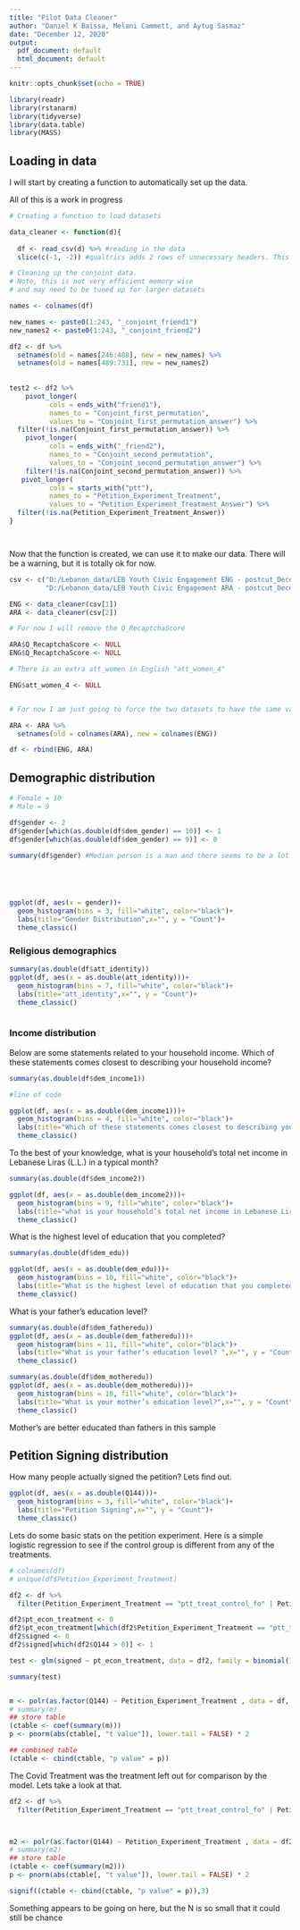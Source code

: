 ```yaml
---
title: "Pilot Data Cleaner"
author: "Daniel K Baissa, Melani Cammett, and Aytug Sasmaz"
date: "December 12, 2020"
output:
  pdf_document: default
  html_document: default
---
```


```r
knitr::opts_chunk$set(echo = TRUE)

library(readr)
library(rstanarm)
library(tidyverse)
library(data.table)
library(MASS)
```

## Loading in data

I will start by creating a function to automatically set up the data.

All of this is a work in progress
```r
# Creating a function to load datasets

data_cleaner <- function(d){
 
  df <- read_csv(d) %>% #reading in the data
  slice(c(-1, -2)) #qualtrics adds 2 rows of unnecessary headers. This removes them.

# Cleaning up the conjoint data. 
# Note, this is not very efficient memory wise 
# and may need to be tuned up for larger datasets

names <- colnames(df)

new_names <- paste0(1:243, "_conjoint_friend1")
new_names2 <- paste0(1:243, "_conjoint_friend2")

df2 <- df %>% 
  setnames(old = names[246:488], new = new_names) %>%
  setnames(old = names[489:731], new = new_names2)
    
  
test2 <- df2 %>%  
    pivot_longer(
          cols = ends_with("friend1"),
          names_to = "Conjoint_first_permutation",
          values_to = "Conjoint_first_permutation_answer") %>%
  filter(!is.na(Conjoint_first_permutation_answer)) %>%  
    pivot_longer(
          cols = ends_with("_friend2"),
          names_to = "Conjoint_second_permutation",
          values_to = "Conjoint_second_permutation_answer") %>%
    filter(!is.na(Conjoint_second_permutation_answer)) %>%
   pivot_longer(
          cols = starts_with("ptt"),
          names_to = "Petition_Experiment_Treatment",
          values_to = "Petition_Experiment_Treatment_Answer") %>%
  filter(!is.na(Petition_Experiment_Treatment_Answer))
}




```


Now that the function is created, we can use it to make our data.
There will be a warning, but it is totally ok for now.

```r

csv <- c("D:/Lebanon_data/LEB Youth Civic Engagement ENG - postcut_December 11, 2020_21.29.csv",
         "D:/Lebanon_data/LEB Youth Civic Engagement ARA - postcut_December 11, 2020_22.09.csv")

ENG <- data_cleaner(csv[1])
ARA <- data_cleaner(csv[2])

# For now I will remove the Q_RecaptchaScore

ARA$Q_RecaptchaScore <- NULL
ENG$Q_RecaptchaScore <- NULL

# There is an extra att_women in English "att_women_4"

ENG$att_women_4 <- NULL


# For now I am just going to force the two datasets to have the same variable names

ARA <- ARA %>% 
  setnames(old = colnames(ARA), new = colnames(ENG)) 

df <- rbind(ENG, ARA)

```

## Demographic distribution 

```r

# Female = 10
# Male = 9

df$gender <- 2
df$gender[which(as.double(df$dem_gender) == 10)] <- 1
df$gender[which(as.double(df$dem_gender) == 9)] <- 0

summary(df$gender) #Median person is a man and there seems to be a lot more men






```

```r

ggplot(df, aes(x = gender))+
  geom_histogram(bins = 3, fill="white", color="black")+
  labs(title="Gender Distribution",x="", y = "Count")+
  theme_classic()

```

### Religious demographics

```r
summary(as.double(df$att_identity))
ggplot(df, aes(x = as.double(att_identity)))+
  geom_histogram(bins = 7, fill="white", color="black")+
  labs(title="att_identity",x="", y = "Count")+
  theme_classic()

```

```r

```


### Income distribution

Below are some statements related to your household income. Which of these statements comes closest to describing your household income?
```r
summary(as.double(df$dem_income1))

#line of code

```
```r
ggplot(df, aes(x = as.double(dem_income1)))+
  geom_histogram(bins = 4, fill="white", color="black")+
  labs(title="Which of these statements comes closest to describing your household income?",x="", y = "Count")+
  theme_classic()

```
To the best of your knowledge, what is your household’s total net income in Lebanese Liras (L.L.) in a typical month? 

```r
summary(as.double(df$dem_income2))


```
```r
ggplot(df, aes(x = as.double(dem_income2)))+
  geom_histogram(bins = 9, fill="white", color="black")+
  labs(title="what is your household’s total net income in Lebanese Liras (L.L.) in a typical month?",x="", y = "Count")+
  theme_classic()

```


What is the highest level of education that you completed?

```r
summary(as.double(df$dem_edu))

```
```r
ggplot(df, aes(x = as.double(dem_edu)))+
  geom_histogram(bins = 10, fill="white", color="black")+
  labs(title="What is the highest level of education that you completed?",x="", y = "Count")+
  theme_classic()

```

What is your father’s education level? 

```r
summary(as.double(df$dem_fatheredu))
ggplot(df, aes(x = as.double(dem_fatheredu)))+
  geom_histogram(bins = 11, fill="white", color="black")+
  labs(title="What is your father’s education level? ",x="", y = "Count")+
  theme_classic()

```


```r

summary(as.double(df$dem_motheredu))
ggplot(df, aes(x = as.double(dem_motheredu)))+
  geom_histogram(bins = 10, fill="white", color="black")+
  labs(title="What is your mother’s education level?",x="", y = "Count")+
  theme_classic()

```

Mother's are better educated than fathers in this sample

## Petition Signing distribution 

How many people actually signed the petition?
Lets find out. 

```r

ggplot(df, aes(x = as.double(Q144)))+
  geom_histogram(bins = 3, fill="white", color="black")+
  labs(title="Petition Signing",x="", y = "Count")+
  theme_classic()

```

Lets do some basic stats on the petition experiment. 
Here is a simple logistic regression to see if the control group is different from any of the treatments. 

```r

# colnames(df)
# unique(df$Petition_Experiment_Treatment)

df2 <- df %>% 
  filter(Petition_Experiment_Treatment == "ptt_treat_control_fo" | Petition_Experiment_Treatment == "ptt_treat_eco_foll") 

df2$pt_econ_treatment <- 0
df2$pt_econ_treatment[which(df2$Petition_Experiment_Treatment == "ptt_treat_eco_foll")] <- 1
df2$signed <- 0
df2$signed[which(df2$Q144 > 0)] <- 1

test <- glm(signed ~ pt_econ_treatment, data = df2, family = binomial())

summary(test)



```


```r
m <- polr(as.factor(Q144) ~ Petition_Experiment_Treatment , data = df, Hess=TRUE)
# summary(m)
## store table
(ctable <- coef(summary(m)))
p <- pnorm(abs(ctable[, "t value"]), lower.tail = FALSE) * 2

```

```r
## combined table
(ctable <- cbind(ctable, "p value" = p))
```


The Covid Treatment was the treatment left out for comparison by the model. Lets take a look at that.

```r
df2 <- df %>%
  filter(Petition_Experiment_Treatment == "ptt_treat_control_fo" | Petition_Experiment_Treatment == "ptt_cont_foll")



m2 <- polr(as.factor(Q144) ~ Petition_Experiment_Treatment , data = df2, Hess=TRUE)
# summary(m2)
## store table
(ctable <- coef(summary(m2)))
p <- pnorm(abs(ctable[, "t value"]), lower.tail = FALSE) * 2

```

```r
signif((ctable <- cbind(ctable, "p value" = p)),3)
```

Something appears to be going on here, but the N is so small that it could still be chance
